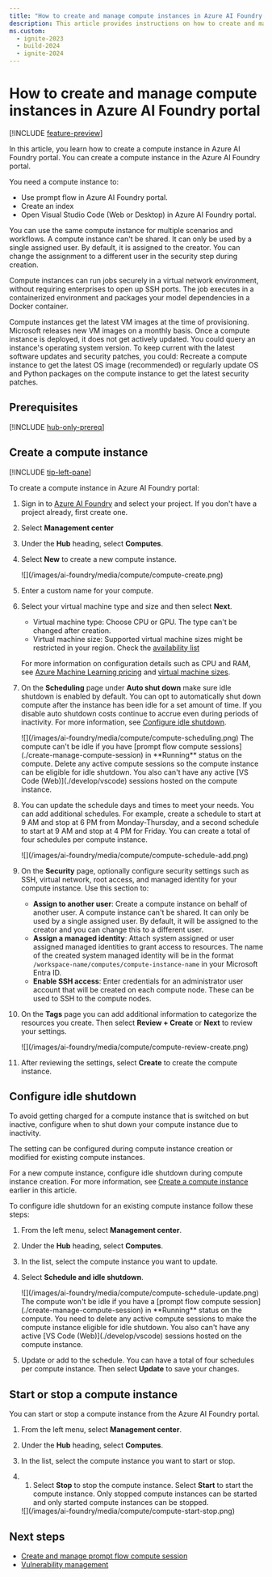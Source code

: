 ```yaml
---
title: "How to create and manage compute instances in Azure AI Foundry portal"
description: This article provides instructions on how to create and manage compute instances in Azure AI Foundry portal.
ms.custom:
  - ignite-2023
  - build-2024
  - ignite-2024
---
```


# How to create and manage compute instances in Azure AI Foundry portal

[!INCLUDE [feature-preview](../includes/feature-preview)]

In this article, you learn how to create a compute instance in Azure AI Foundry portal. You can create a compute instance in the Azure AI Foundry portal.

You need a compute instance to:

- Use prompt flow in Azure AI Foundry portal. 
- Create an index
- Open Visual Studio Code (Web or Desktop) in Azure AI Foundry portal.

You can use the same compute instance for multiple scenarios and workflows. A compute instance can't be shared. It can only be used by a single assigned user. By default, it is assigned to the creator. You can change the assignment to a different user in the security step during creation.

Compute instances can run jobs securely in a virtual network environment, without requiring enterprises to open up SSH ports. The job executes in a containerized environment and packages your model dependencies in a Docker container.

<Info>
Compute instances get the latest VM images at the time of provisioning. Microsoft releases new VM images on a monthly basis. Once a compute instance is deployed, it does not get actively updated. You could query an instance's operating system version. 
To keep current with the latest software updates and security patches, you could: Recreate a compute instance to get the latest OS image (recommended) or regularly update OS and Python packages on the compute instance to get the latest security patches.
</Info>

## Prerequisites

[!INCLUDE [hub-only-prereq](../includes/hub-only-prereq)]


## Create a compute instance

[!INCLUDE [tip-left-pane](../includes/tip-left-pane)]

To create a compute instance in Azure AI Foundry portal:

1. Sign in to [Azure AI Foundry](https://ai.azure.com/?cid=learnDocs) and select your project. If you don't have a project already, first create one.
1. Select **Management center**
1. Under the **Hub** heading, select **Computes**. 
1. Select **New** to create a new compute instance.

    <Frame>
        ![](/images/ai-foundry/media/compute/compute-create.png)
    </Frame>

1. Enter a custom name for your compute.

1. Select your virtual machine type and size and then select **Next**. 

    - Virtual machine type: Choose CPU or GPU. The type can't be changed after creation.
    - Virtual machine size: Supported virtual machine sizes might be restricted in your region. Check the [availability list](https://azure.microsoft.com/global-infrastructure/services/?products=virtual-machines)
    
    For more information on configuration details such as CPU and RAM, see [Azure Machine Learning pricing](https://azure.microsoft.com/pricing/details/machine-learning/) and [virtual machine sizes](/azure/virtual-machines/sizes).

1. On the **Scheduling** page under **Auto shut down** make sure idle shutdown is enabled by default. You can opt to automatically shut down compute after the instance has been idle for a set amount of time. If you disable auto shutdown costs continue to accrue even during periods of inactivity. For more information, see [Configure idle shutdown](#configure-idle-shutdown).

    <Frame>
        ![](/images/ai-foundry/media/compute/compute-scheduling.png)
    </Frame>

    <Info>
    The compute can't be idle if you have [prompt flow compute sessions](./create-manage-compute-session) in **Running** status on the compute. Delete any active compute sessions so the compute instance can be eligible for idle shutdown. You also can't have any active [VS Code (Web)](./develop/vscode) sessions hosted on the compute instance.
    </Info>

1. You can update the schedule days and times to meet your needs. You can add additional schedules. For example, create a schedule to start at 9 AM and stop at 6 PM from Monday-Thursday, and a second schedule to start at 9 AM and stop at 4 PM for Friday. You can create a total of four schedules per compute instance.

    <Frame>
        ![](/images/ai-foundry/media/compute/compute-schedule-add.png)
    </Frame>

1. On the **Security** page, optionally configure security settings such as SSH, virtual network, root access, and managed identity for your compute instance. Use this section to:
    - **Assign to another user**: Create a compute instance on behalf of another user. A compute instance can't be shared. It can only be used by a single assigned user. By default, it will be assigned to the creator and you can change this to a different user.
    - **Assign a managed identity**: Attach system assigned or user assigned managed identities to grant access to resources. The name of the created system managed identity will be in the format `/workspace-name/computes/compute-instance-name` in your Microsoft Entra ID.
    - **Enable SSH access**: Enter credentials for an administrator user account that will be created on each compute node. These can be used to SSH to the compute nodes.

1. On the **Tags** page you can add additional information to categorize the resources you create. Then select **Review + Create** or **Next** to review your settings.

    <Frame>
        ![](/images/ai-foundry/media/compute/compute-review-create.png)
    </Frame>

1. After reviewing the settings, select **Create** to create the compute instance.

## Configure idle shutdown

To avoid getting charged for a compute instance that is switched on but inactive, configure when to shut down your compute instance due to inactivity.

The setting can be configured during compute instance creation or modified for existing compute instances.

For a new compute instance, configure idle shutdown during compute instance creation. For more information, see [Create a compute instance](#create-a-compute-instance) earlier in this article.

To configure idle shutdown for an existing compute instance follow these steps:

1. From the left menu, select **Management center**.
1. Under the **Hub** heading, select **Computes**. 
1. In the list, select the compute instance you want to update.
1. Select **Schedule and idle shutdown**.

    <Frame>
        ![](/images/ai-foundry/media/compute/compute-schedule-update.png)
    </Frame>

    <Info>
    The compute won't be idle if you have a [prompt flow compute session](./create-manage-compute-session) in **Running** status on the compute. You need to delete any active compute sessions to make the compute instance eligible for idle shutdown. You also can't have any active [VS Code (Web)](./develop/vscode) sessions hosted on the compute instance.
    </Info>

1. Update or add to the schedule. You can have a total of four schedules per compute instance. Then select **Update** to save your changes.

## Start or stop a compute instance

You can start or stop a compute instance from the Azure AI Foundry portal.

1. From the left menu, select **Management center**.
1. Under the **Hub** heading, select **Computes**.
1. In the list, select the compute instance you want to start or stop.
1. 1. Select **Stop** to stop the compute instance. Select **Start** to start the compute instance. Only stopped compute instances can be started and only started compute instances can be stopped.

    <Frame>
        ![](/images/ai-foundry/media/compute/compute-start-stop.png)
    </Frame>

## Next steps

- [Create and manage prompt flow compute session](./create-manage-compute-session)
- [Vulnerability management](../concepts/vulnerability-management)
